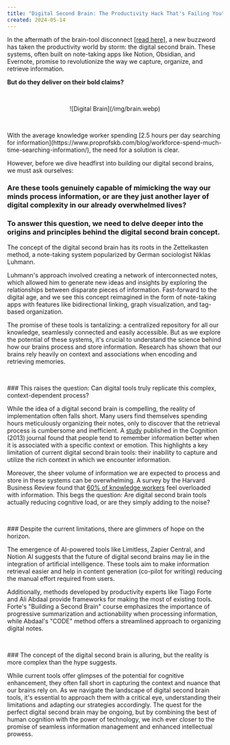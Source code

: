 ```yaml
---
title: "Digital Second Brain: The Productivity Hack That's Failing You"
created: 2024-05-14
---
```


In the aftermath of the brain-tool disconnect [[read here]](https://navinsjourney.com/article/knowledge5), a new buzzword has taken the productivity world by storm: the digital second brain. These systems, often built on note-taking apps like Notion, Obsidian, and Evernote, promise to revolutionize the way we capture, organize, and retrieve information.

**But do they deliver on their bold claims?**
<p>&nbsp;</p>

<center>![Digital Brain](/img/brain.webp)</center>

<p>&nbsp;</p>
With the average knowledge worker spending [2.5 hours per day searching for information](https://www.proprofskb.com/blog/workforce-spend-much-time-searching-information/), the need for a solution is clear.

However, before we dive headfirst into building our digital second brains, we must ask ourselves:

### Are these tools genuinely capable of mimicking the way our minds process information, or are they just another layer of digital complexity in our already overwhelmed lives?

### To answer this question, we need to delve deeper into the origins and principles behind the digital second brain concept.

The concept of the digital second brain has its roots in the Zettelkasten method, a note-taking system popularized by German sociologist Niklas Luhmann.

Luhmann's approach involved creating a network of interconnected notes, which allowed him to generate new ideas and insights by exploring the relationships between disparate pieces of information. Fast-forward to the digital age, and we see this concept reimagined in the form of note-taking apps with features like bidirectional linking, graph visualization, and tag-based organization.

The promise of these tools is tantalizing: a centralized repository for all our knowledge, seamlessly connected and easily accessible. But as we explore the potential of these systems, it's crucial to understand the science behind how our brains process and store information. Research has shown that our brains rely heavily on context and associations when encoding and retrieving memories.
<p>&nbsp;</p>
### This raises the question: Can digital tools truly replicate this complex, context-dependent process?

While the idea of a digital second brain is compelling, the reality of implementation often falls short. Many users find themselves spending hours meticulously organizing their notes, only to discover that the retrieval process is cumbersome and inefficient. A [study](https://www.sciencedirect.com/science/article/abs/pii/S0010027713001716?via%3Dihub) published in the Cognition (2013) journal found that people tend to remember information better when it is associated with a specific context or emotion. This highlights a key limitation of current digital second brain tools: their inability to capture and utilize the rich context in which we encounter information.

Moreover, the sheer volume of information we are expected to process and store in these systems can be overwhelming. A survey by the Harvard Business Review found that [60% of knowledge workers](https://hbr.org/2009/09/death-by-information-overload) feel overloaded with information. This begs the question: Are digital second brain tools actually reducing cognitive load, or are they simply adding to the noise?
<p>&nbsp;</p>
### Despite the current limitations, there are glimmers of hope on the horizon.

The emergence of AI-powered tools like Limitless, Zapier Central, and Notion AI suggests that the future of digital second brains may lie in the integration of artificial intelligence. These tools aim to make information retrieval easier and help in content generation (co-pilot for writing) reducing the manual effort required from users.

Additionally, methods developed by productivity experts like Tiago Forte and Ali Abdaal provide frameworks for making the most of existing tools. Forte's "Building a Second Brain" course emphasizes the importance of progressive summarization and actionability when processing information, while Abdaal's "CODE" method offers a streamlined approach to organizing digital notes.
<p>&nbsp;</p>
### The concept of the digital second brain is alluring, but the reality is more complex than the hype suggests.

While current tools offer glimpses of the potential for cognitive enhancement, they often fall short in capturing the context and nuance that our brains rely on. As we navigate the landscape of digital second brain tools, it's essential to approach them with a critical eye, understanding their limitations and adapting our strategies accordingly. The quest for the perfect digital second brain may be ongoing, but by combining the best of human cognition with the power of technology, we inch ever closer to the promise of seamless information management and enhanced intellectual prowess.
